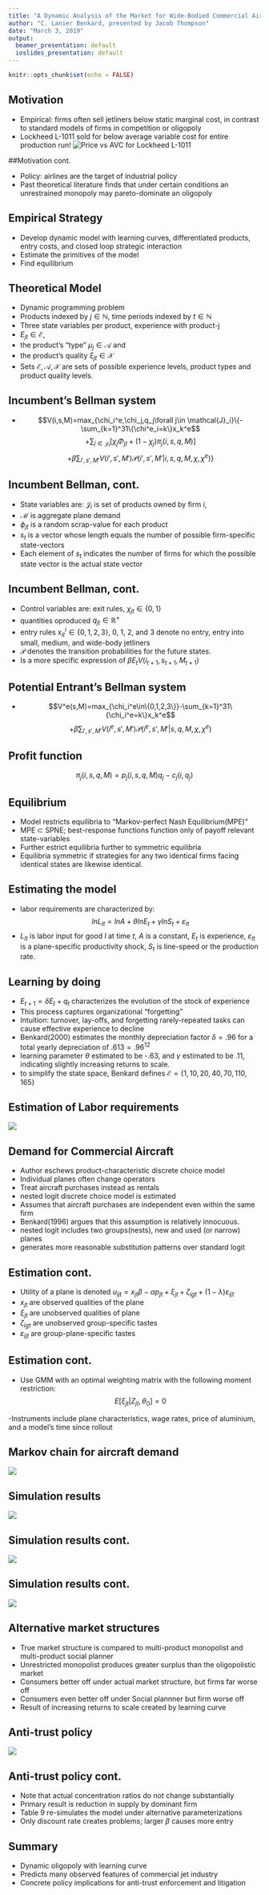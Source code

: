 ```yaml
---
title: "A Dynamic Analysis of the Market for Wide-Bodied Commercial Aircraft"
author: "C. Lanier Benkard, presented by Jacob Thompson"
date: "March 3, 2019"
output:
  beamer_presentation: default
  ioslides_presentation: default
---
```


```r
knitr::opts_chunk$set(echo = FALSE)
```

## Motivation

- Empirical: firms often sell jetliners below static marginal cost, in contrast to standard models of firms in competition or oligopoly
- Lockheed L-1011 sold for below average variable cost for entire production run!
![Price vs AVC for Lockheed L-1011](C:\\Users\\jthom\\Pictures\\L-1011.png)

##Motivation cont. 

- Policy: airlines are the target of industrial policy
- Past theoretical literature finds that under certain conditions an unrestrained monopoly may pareto-dominate an oligopoly

## Empirical Strategy

- Develop dynamic model with learning curves, differentiated products, entry costs, and closed loop strategic interaction
- Estimate the primitives of the model
- Find equilibrium 

## Theoretical Model
- Dynamic programming problem
- Products indexed by $j \in \mathbb{N}$, time periods indexed by $t \in \mathbb{N}$
- Three state variables per product, experience with product-j 
- $E_{jt} \in \mathcal{E}$,
- the product's "type" $\mu_j \in \mathcal{A}$ and 
- the product's quality $\xi_{jt} \in \mathcal{X}$
- Sets $\mathcal{E}, \mathcal{A}, \mathcal{X}$ are sets of possible experience levels, product types and product quality levels. 

## Incumbent's Bellman system

- $$V(i,s,M)=max_{\chi_i^e,\chi_j,q_j\forall j\in \mathcal{J}_i}\{-\sum_{k=1}^31\{\chi^e_i=k\}x_k^e$$ $$ + \sum_{j\in\mathcal{J}_i}[\chi_j\Phi_{jt}+(1-\chi_j)\pi_j(i,s,q,M)]$$  $$+ \beta \sum_{i',s',M'}V(i',s',M')\mathcal{P}(i',s',M'\vert i,s,q,M,\chi,\chi^e)\}$$

## Incumbent Bellman, cont. 

- State variables are: $\mathcal{J}_i$ is set of products owned by firm $i$, 
- $\mathcal{M}$ is aggregate plane demand
- $\phi_{jt}$ is a random scrap-value for each product
- $s_t$ is a vector whose length equals the number of possible firm-specific state-vectors
- Each element of $s_t$ indicates the number of firms for which the possible state vector is the actual state vector


## Incumbent Bellman, cont.  

- Control variables are: exit rules, $\chi_{jt}\in\{0,1\}$ 
- quantities oproduced $q_{jt}\in\mathbb{R}^+$
- entry rules $x^i_{it}\in\{0,1,2,3\}$, 0, 1, 2, and 3 denote no entry, entry into small, medium, and wide-body jetliners
- $\mathcal{P}$ denotes the transition probabilities for the future states. 
- Is a more specific expression of $\beta E_t V(i_{t+1},s_{t+1},M_{t+1})$

## Potential Entrant's Bellman system

- $$V^e(s,M)=max_{\chi_i^e\in\{0,1,2,3\}}-\sum_{k=1}^31\{\chi_i^e=k\}x_k^e$$ $$+\beta\sum_{i',s',M'}V(i^e,s',M')\mathcal{P}(i^e,s',M'|s,q,M,\chi,\chi^e)$$

## Profit function

$$\pi_j(i,s,q,M)=p_j(i,s,q,M)q_j-c_j(i,q_j)$$

## Equilibrium

- Model restricts equilibria to "Markov-perfect Nash Equilibrium(MPE)"
- MPE $\subset$ SPNE; best-response functions function only of payoff relevant state-variables
- Further estrict equilibria further to symmetric equilibria
- Equilibria symmetric if strategies for any two identical firms facing identical states are likewise identical. 

## Estimating the model

- labor requirements are characterized by: $$lnL_{lt}=lnA+\theta lnE_t+\gamma lnS_t+\varepsilon_{lt}$$
- $L_{lt}$ is labor input for good $l$ at time $t$, $A$ is a constant, $E_t$ is experience, $\varepsilon_{lt}$ is a plane-specific productivity shock, $S_t$ is line-speed or the production rate. 

## Learning by doing

- $E_{t+1} = \delta E_t + q_t$ characterizes the evolution of the stock of experience
- This process captures organizational "forgetting"
- Intuition: turnover, lay-offs, and forgetting rarely-repeated tasks can cause effective experience to decline
- Benkard(2000) estimates the monthly depreciation factor $\delta = .96$ for a total yearly depreciation of $.613=.96^{12}$
- learning parameter $\theta$ estimated to be -.63, and $\gamma$ estimated to be .11, indicating slightly increasing returns to scale. 
- to simplify the state space, Benkard defines $\mathcal{E} = \{1,10,20,40,70,110,165\}$

## Estimation of Labor requirements

![](C:\\Users\\jthom\\Pictures\\table 1.png)

## Demand for Commercial Aircraft

- Author eschews product-characteristic discrete choice model 
- Individual planes often change operators
- Treat aircraft purchases instead as rentals 
- nested logit discrete choice model is estimated
- Assumes that aircraft purchases are independent even within the same firm
- Benkard(1996) argues that this assumption is relatively innocuous. 
- nested logit includes two groups(nests), new and used (or narrow) planes
- generates more reasonable substitution patterns over standard logit

## Estimation cont.

- Utility of a plane is denoted $u_{ijt} = x_{jt}\beta-\alpha p_{jt} + \xi_{jt}+\zeta_{igt}+(1-\lambda)\varepsilon_{ijt}$
- $x_{jt}$ are observed qualities of the plane
- $\xi_{jt}$ are unobserved qualities of plane
- $\zeta_{igt}$ are unobserved group-specific tastes
- $\varepsilon_{ijt}$ are group-plane-specific tastes

## Estimation cont. 

- Use GMM with an optimal weighting matrix with the following moment restriction: $$E[\xi_{jt}|Z_{jt},\theta_0]=0$$

-Instruments include plane characteristics, wage rates, price of aluminium, and a model's time since rollout

## Markov chain for aircraft demand 

![](C:\\Users\\jthom\\Pictures\\markov table.png)

## Simulation results

![](C:\\Users\\jthom\\Pictures\\price_sim)

## Simulation results cont. 

![](C:\\Users\\jthom\\Pictures\\simulated_cost_curves)

## Simulation results cont. 

![](C:\\Users\\jthom\\Pictures\\simulated_quantity)

## Alternative market structures

- True market structure is compared to multi-product monopolist and multi-product social planner
- Unrestricted monopolist produces greater surplus than the oligopolistic market
- Consumers better off under actual market structure, but firms far worse off
- Consumers even better off under Social plannner but firm worse off
- Result of increasing returns to scale created by learning curve

## Anti-trust policy

![](C:\\Users\\jthom\\Pictures\\anti-trust)

## Anti-trust policy cont. 

- Note that actual concentration ratios do not change substantially
- Primary result is reduction in supply by dominant firm
- Table 9 re-simulates the model under alternative parameterizations
- Only discount rate creates problems; larger $\beta$ causes more entry

## Summary

- Dynamic oligopoly with learning curve
- Predicts many observed features of commercial jet industry
- Concrete policy implications for anti-trust enforcement and litigation


